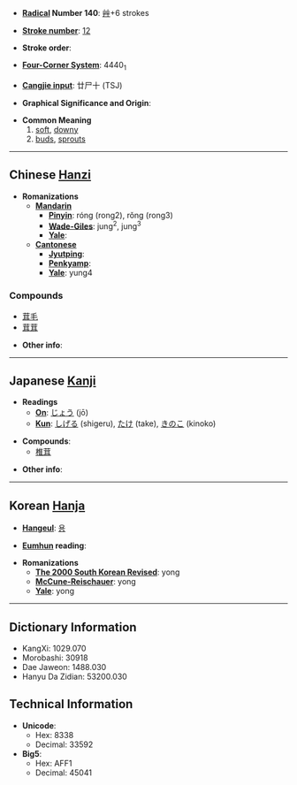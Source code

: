 * '''[[Wiktionary:Chinese radical index| Radical]] Number 140''': [[Wiktionary:Chinese radical index 艸|艸]]+6 strokes

* '''[[Wiktionary:Chinese total strokes index|Stroke number]]''': [[Wiktionary:Chinese total strokes index 12|12]]

* '''Stroke order''': 

* '''[[Wiktionary:Chinese four corner index|Four-Corner System]]''': 4440<sub>1</sub>

* '''[[Wiktionary:Chinese Cangjie index|Cangjie input]]''': 廿尸十 (TSJ)

* '''Graphical Significance and Origin''': 

* '''Common Meaning'''
*#[[soft]], [[downy]]
*# [[bud]]s, [[sprout]]s

----

== Chinese [[Hanzi]] ==

* '''Romanizations'''
** '''[[Mandarin]]'''
*** '''[[Pinyin]]''': róng (rong2), rǒng (rong3)
*** '''[[Wade-Giles]]''': jung<sup>2</sup>, jung<sup>3</sup>
*** '''[[Yale]]''': 
** '''[[Cantonese]]'''
*** '''[[Jyutping]]''':
*** '''[[Penkyamp]]''': 
*** '''[[Yale]]''': yung4

===Compounds===
*[[茸毛]]
*[[茸茸]]

* '''Other info''': 

----

== Japanese [[Kanji]] ==

* '''Readings'''
** '''[[On]]''': [[じょう]] (jō)
** '''[[Kun]]''': [[しげる]] (shigeru), [[たけ]] (take), [[きのこ]] (kinoko)

* '''Compounds''':
**[[椎茸]]

* '''Other info''':  

----

== Korean [[Hanja]] ==

* '''[[Hangeul]]''': [[용]]

* '''[[Eumhun]] reading''': 

* '''Romanizations'''
** '''[[The 2000 South Korean Revised Romanization|The 2000 South Korean Revised]]''': yong
** '''[[McCune-Reischauer]]''': yong
** '''[[Yale]]''': yong

----

== Dictionary Information ==

* KangXi: 1029.070
* Morobashi: 30918
* Dae Jaweon: 1488.030
* Hanyu Da Zidian: 53200.030

== Technical Information ==

* '''Unicode''':
** Hex: 8338
** Decimal: 33592
* '''Big5''':
** Hex: AFF1
** Decimal: 45041